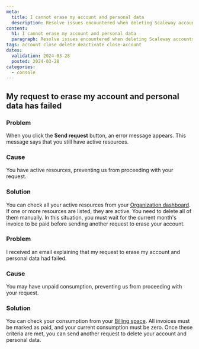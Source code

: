 ```yaml
---
meta:
  title: I cannot erase my account and personal data
  description: Resolve issues encountered when deleting Scaleway accounts.
content:
  h1: I cannot erase my account and personal data
  paragraph: Resolve issues encountered when deleting Scaleway accounts.
tags: account close delete deactivate close-account
dates:
  validation: 2024-03-28
  posted: 2024-03-28
categories:
  - console
---
```


## My request to erase my account and personal data has failed

### Problem
When you click the **Send request** button, an error message appears. This message says that you still have active resources.

### Cause
You have active resources, preventing us from proceeding with your request. 

### Solution 
You can check all your active resources from your [Organization dashboard](https://console.scaleway.com/organization/). If one or more resources are listed, they are active. You need to delete all of them manually. In this situation, you must wait for the current month's invoice to be paid before sending another request to erase your account. 


### Problem
I received an email explaining that my request to erase my account and personal data had failed. 

### Cause
You may have unpaid consumption, preventing us from proceeding with your request. 

### Solution 
You can check your consumption from your [Billing space](https://console.scaleway.com/billing/). All invoices must be marked as paid, and your current consumption must be zero. Once these criteria are met, you can send another request to delete your account and personal data. 
